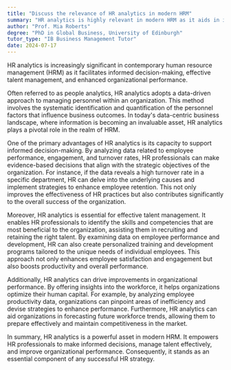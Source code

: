 ```yaml
---
title: "Discuss the relevance of HR analytics in modern HRM"
summary: "HR analytics is highly relevant in modern HRM as it aids in informed decision-making, talent management, and improving organisational performance."
author: "Prof. Mia Roberts"
degree: "PhD in Global Business, University of Edinburgh"
tutor_type: "IB Business Management Tutor"
date: 2024-07-17
---
```


HR analytics is increasingly significant in contemporary human resource management (HRM) as it facilitates informed decision-making, effective talent management, and enhanced organizational performance.

Often referred to as people analytics, HR analytics adopts a data-driven approach to managing personnel within an organization. This method involves the systematic identification and quantification of the personnel factors that influence business outcomes. In today's data-centric business landscape, where information is becoming an invaluable asset, HR analytics plays a pivotal role in the realm of HRM.

One of the primary advantages of HR analytics is its capacity to support informed decision-making. By analyzing data related to employee performance, engagement, and turnover rates, HR professionals can make evidence-based decisions that align with the strategic objectives of the organization. For instance, if the data reveals a high turnover rate in a specific department, HR can delve into the underlying causes and implement strategies to enhance employee retention. This not only improves the effectiveness of HR practices but also contributes significantly to the overall success of the organization.

Moreover, HR analytics is essential for effective talent management. It enables HR professionals to identify the skills and competencies that are most beneficial to the organization, assisting them in recruiting and retaining the right talent. By examining data on employee performance and development, HR can also create personalized training and development programs tailored to the unique needs of individual employees. This approach not only enhances employee satisfaction and engagement but also boosts productivity and overall performance.

Additionally, HR analytics can drive improvements in organizational performance. By offering insights into the workforce, it helps organizations optimize their human capital. For example, by analyzing employee productivity data, organizations can pinpoint areas of inefficiency and devise strategies to enhance performance. Furthermore, HR analytics can aid organizations in forecasting future workforce trends, allowing them to prepare effectively and maintain competitiveness in the market.

In summary, HR analytics is a powerful asset in modern HRM. It empowers HR professionals to make informed decisions, manage talent effectively, and improve organizational performance. Consequently, it stands as an essential component of any successful HR strategy.
    